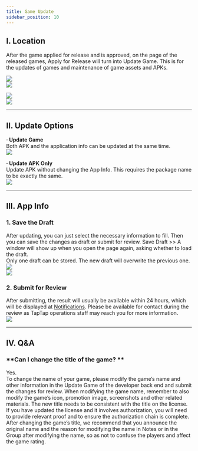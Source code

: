 ```yaml
---
title: Game Update
sidebar_position: 10
---
```


## **I. Location**  
After the game applied for release and is approved, on the page of the released games, <Blue>Apply for Release</Blue> will turn into <Blue>Update Game</Blue>. This is for the updates of games and maintenance of game assets and APKs.

![](https://img.tapimg.com/market/images/cd0376c1c9c66a7b4a5793afee44589d.png)  
![](https://img.tapimg.com/market/images/c53d78b9b120276b53f82aebb0d01537.png)  

![](https://img.tapimg.com/market/images/167bdd2495ed973ab0e4bee43c33aa13.png)  
![](https://img.tapimg.com/market/images/c53d78b9b120276b53f82aebb0d01537.png)  

---

## **II. Update Options**  

**· Update Game**  
Both APK and the application info can be updated at the same time.  
![](https://img.tapimg.com/market/images/c53d78b9b120276b53f82aebb0d01537.png)  

**· Update APK Only**  
Update APK without changing the App Info. This requires the package name to be exactly the same.  
![](https://img.tapimg.com/market/images/c53d78b9b120276b53f82aebb0d01537.png)  

---

## **III. App Info**  

### **1\. Save the Draft**  
After updating, you can just select the necessary information to fill. Then you can save the changes as draft or submit for review. Save Draft >> A window will show up when you open the page again, asking whether to load the draft.  
Only one draft can be stored. The new draft will overwrite the previous one.  
![](https://img.tapimg.com/market/images/1dc02ae13f01ae98297f0b6765c4ab3c.png)  
![](https://img.tapimg.com/market/images/c53d78b9b120276b53f82aebb0d01537.png)  

### **2\. Submit for Review**  
After submitting, the result will usually be available within 24 hours, which will be displayed at [Notifications](https://www.taptap.com/notifications?type=4&show_type=inbox). Please be available for contact during the review as TapTap operations staff may reach you for more information.    
![](https://img.tapimg.com/market/images/c53d78b9b120276b53f82aebb0d01537.png)  

---

## **IV. Q&A**  

### **Can I change the title of the game? **  
Yes.  
To change the name of your game, please modify the game’s name and other information in the <Blue>Update Game</Blue> of the developer back end and submit the changes for review. When modifying the game name, remember to also modify the game’s icon, promotion image, screenshots and other related materials. The new title needs to be consistent with the title on the license. If you have updated the license and it involves authorization, you will need to provide relevant proof and to ensure the authorization chain is complete.  
After changing the game’s title, we recommend that you announce the original name and the reason for modifying the name in Notes or in the Group after modifying the name, so as not to confuse the players and affect the game rating.
